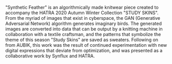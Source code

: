 ---
---

"Synthetic Feather" is an algorithmically made knitwear piece created to accompany the HATRA 2020 Autumn Winter Collection "STUDY SKINS".
From the myriad of images that exist in cyberspace, the GAN (Generative Adversarial Network) algorithm generates imaginary birds. The generated images are converted into data that can be output by a knitting machine in collaboration with a textile craftsman, and the patterns that symbolize the theme of this season "Study Skins" are saved as sweaters. Following on from AUBIK, this work was the result of continued experimentation with new digital expressions that deviate from optimization, and was presented as a collaborative work by Synflux and HATRA.
